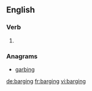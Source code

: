 ==English==

===Verb===
{{head|en}}

# {{present participle of|barge|lang=en}}

===Anagrams===
* [[garbing#English|garbing]]

[[de:barging]]
[[fr:barging]]
[[vi:barging]]